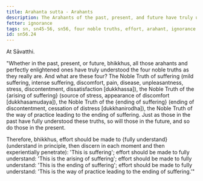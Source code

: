 ```yaml
---
title: Arahanta sutta - Arahants
description: The Arahants of the past, present, and future have truly understood the Four Noble Truths.
fetter: ignorance
tags: sn, sn45-56, sn56, four noble truths, effort, arahant, ignorance
id: sn56.24
---
```


At Sāvatthi.

"Whether in the past, present, or future, bhikkhus, all those arahants and perfectly enlightened ones have truly understood the four noble truths as they really are. And what are these four? The Noble Truth of suffering (mild suffering, intense suffering, discomfort, pain, disease, unpleasantness, stress, discontentment, dissatisfaction [dukkhassa]), the Noble Truth of the \{arising of suffering} (source of stress, appearance of discomfort [dukkhasamudaya]), the Noble Truth of the \{ending of suffering} (ending of discontentment, cessation of distress [dukkhanirodha]), the Noble Truth of the way of practice leading to the ending of suffering. Just as those in the past have fully understood these truths, so will those in the future, and so do those in the present.

Therefore, bhikkhus, effort should be made to \{fully understand} (understand in principle, then discern in each moment and then experientially penetrate): 'This is suffering';
effort should be made to fully understand: 'This is the arising of suffering';
effort should be made to fully understand: 'This is the ending of suffering';
effort should be made to fully understand: 'This is the way of practice leading to the ending of suffering.'"